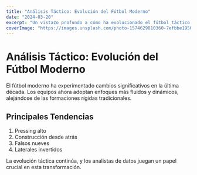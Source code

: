 ```yaml
---
title: "Análisis Táctico: Evolución del Fútbol Moderno"
date: "2024-03-20"
excerpt: "Un vistazo profundo a cómo ha evolucionado el fútbol táctico en la última década"
coverImage: "https://images.unsplash.com/photo-1574629810360-7efbbe195018?q=80&w=1936&fit=crop"
---
```


# Análisis Táctico: Evolución del Fútbol Moderno

El fútbol moderno ha experimentado cambios significativos en la última década. Los equipos ahora adoptan enfoques más fluidos y dinámicos, alejándose de las formaciones rígidas tradicionales.

## Principales Tendencias

1. Pressing alto
2. Construcción desde atrás
3. Falsos nueves
4. Laterales invertidos

La evolución táctica continúa, y los analistas de datos juegan un papel crucial en esta transformación.